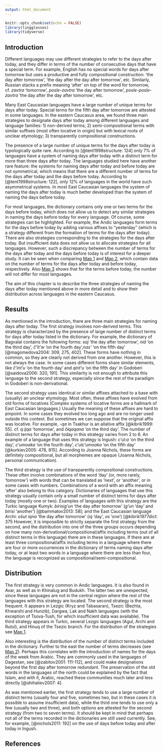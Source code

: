 ```yaml
---
output: html_document
---
```


```r
knitr::opts_chunk$set(echo = FALSE)
library(lingglosses)
library(tidyverse)
```

## Introduction

Different languages may use different strategies to refer to the days after today, and they differ in terms of the number of consecutive days that have a special term. For example,  English has no special words for days after tomorrow but uses a productive and fully compositional construction:  'the day after tomorrow', 'the day after the day after tomorrow', etc. Similarly, Russian stacks a prefix meaning 'after' on top of the word for tomorrow, cf. *zavtra* 'tomorrow', *posle-zavtra* 'the day after tomorrow', *posle-posle-zavtra* 'the day after the day after tomorrow', etc.

Many East Caucasian languages have a large  number of unique terms for days after today. Special terms for the fifth day after tomorrow are attested in some languages. In the eastern Caucasus area, we found three main strategies to designate days after today among different languages and language families: 1) non-derived terms; 2) semi-compositional terms with similar suffixes (most often locative in origin) but with lexical roots of unclear etymology; 3) transparently compositional constructions. 

The presence of a large number of unique terms for the days after today is typologically quite rare. According to [@tent1998structure: 124] only 7% of languages have a system of naming days after today with a distinct term for more than three days after today. The languages studied here have another rare feature: the systems for naming days after today and before today are not symmetrical, which means that there are a different number of terms for the days after today and the days before today. According to [@tent1998structure: 122], only 12% of languages in the world have such asymmetrical systems. In most East Caucasian languages the system of naming the days after today is much better developed than the system of naming the days before today. 

For most languages, the dictionary contains only one or two terms for the days before today, which does not allow us to detect any similar strategies in naming the days before today for every language. Of course, some strategies can be highlighted. For example, the Andic languages form terms for the days before today by adding various affixes to "yesterday" (which is a strategy different from the formation of terms for the days after today). There are also strategies corresponding to the strategies for the days after today. But insufficient data does not allow us to allocate strategies for all languages.
However, such a discrepancy between the number of terms for the days after today and the days before today is of interest for a deeper study. It can be seen when comparing [Map 1](032_days_after_today_map.html#m1) and [Map 2](032_days_after_today_map.html#m2), which contain data on the number of terms for the days after today and before today, respectively. Also [Map 3](033_days_after_today_map.html#m1) shows that for the terms before today, the number will not differ for most languages. 

The aim of this chapter is to describe the three strategies of naming the days after today mentioned above in more detail and to show their distribution across languages in the eastern Caucasus.

## Results

As mentioned in the introduction, there are three main strategies for naming days after today. 
The first strategy involves non-derived terms. This strategy is characterized by the presence of large number of distinct terms for days after today listed in the dictionary. For example, the dictionary of Bagvalal contains the following forms: *saj* 'the day after tomorrow', *nid* 'on the third day', *čʼĩt’w* 'on the fourth day',*nas’* 'on the fifth day' [@magomedova2004: 309, 275, 402]. These forms have nothing in common, so they are clearly not derived from one another. However, this is not always the case. In some cases different forms share similar elements, like *čʼint’u* 'on the fourth day' and *qint’u* 'on the fifth day' in Godoberi [@saidova2006: 320, 191]. This similarity is not enough to attribute this language to the second strategy, especially since the rest of the paradigm in Godoberi is non-derivational.

The second strategy uses identical or similar affixes attached to a base with (usually) an unclear etymology. Most often, these affixes have evolved from old forms of locatives (Complex systems of locative forms are a hallmark of East Caucasian languages.) Usually the meaning of these affixes are hard to pinpoint. In some cases they evolved too long ago and are no longer used outside this context. But sometimes we can suppose that the original affix was locative. For example, *-qa* in Tsakhur is an allative affix [@kibrik1999: 55]. cf. *qːijqa* ‘tomorrow’, and *čɨqaqana* ‘on the third day’.
The number of distinct terms for days after today in this strategy varies from 2 to 6. An example of a language that uses this strategy is Ingush: *cʼul:a* 'on the third day', *cʼumoaka* 'on the fourth day', *cʼulcʼumoaka* 'on the fifth day' [@kurkiev2005: 478, 815]. According to Joanna Nichols, these forms are definitely compositional, but all morphemes are opaque (Joanna Nichols, personal communication).

The third strategy is the use of transparently compositional constructions. These often involve combinations of the word 'day' (or, more rarely, 'tomorrow') with words that can be translated as 'next', or 'another', or in some cases with numbers. Combinations of a word with an affix meaning 'after' also belong to this category.
Dictionaries of languages that use this strategy usually contain only a small number of distinct terms for days after today (mostly one or two).
Examples of languages with this strategy are the Turkic language Kumyk: *birisig’un* 'the day after tomorrow' (*g’un* 'day' and *birisi* 'another') [@bammatov2013: 58]; and the East Caucasian language Archi: *os̄ut iqna* 'the day after tomorrow' (*iq* 'day', *os* 'one') [@kibrik1977dict: 375
However, it is impossible to strictly separate the first strategy from the second, and the distribution into one of the three groups occurs depending on how many non-derivational/compositional/affix including terms (out of all distinct terms in this language) there are in these languages. If there are at least three compositional/affix including terms in a language where there are four or more occurrences in the dictionary of terms naming days after today, or at least two words in a language where there are less than four, the language is recognized as compositional/semi-compositional.

## Distribution

The first strategy is very common in Andic languages. It is also found in Avar, as well as in Khinalug and Budukh. The latter two are unexpected, since these languages are not in the central region where the rest of the languages with this strategy are located. The second strategy is the most frequent. It appears in Lezgic (Kryz and Tabasaran), Tsezic (Bezhta, Khwarshi and Hunzib), Dargwa, Lak and Nakh languages (with the exception of Tsova-Tush, for which insufficient data was available). The third strategy appears in Turkic, several Lezgic languages (Agul, Archi and Rutul), and Hinuq of the Tsezic branch. For the distribution of the strategies see [Map 1](032_days_after_today_map.html#m1).

Also interesting is the distribution of the number of distinct terms included in the dictionary. Further to the east the number of terms decreases (see [Map 2](032_days_after_today_map.html#m2)). Perhaps this correlates with the introduction of names for the days of the week from Arabic. They are commonly used in the languages of Dagestan, see [@zabitov2001: 111-112], and could make designations beyond the first day after tomorrow redundant. The preservation of the old words in the languages of the north could be explained by the fact that Islam, and with it, Arabic, reached these communities much later and less directly [@shihaliev2007: 4].

As was mentioned earlier, the first strategy tends to use a large number of distinct terms (usually four and five, sometimes two, but in these cases it is possible to assume insufficient data), while the third one tends to use only a few (usually two and three), and both options are attested for the second strategy (from two to seven terms). It should be kept in mind that perhaps not all of the terms recorded in the dictionaries are still used currently. See, for example, [@nichols2011: 192] on the use of days before today and after today in Ingush.

## References
